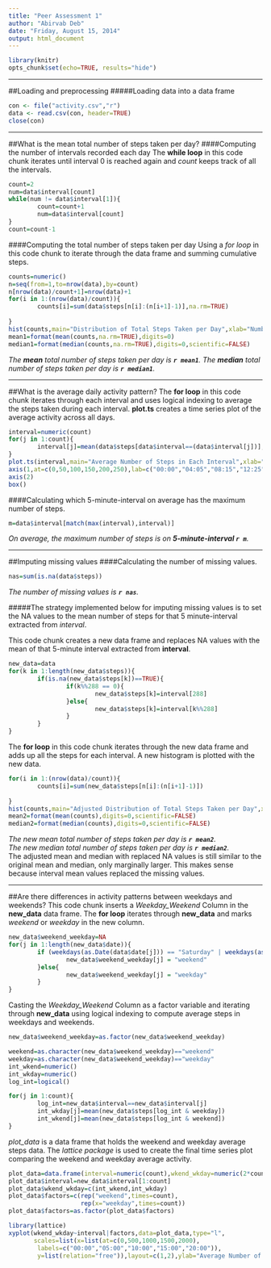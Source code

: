 ```yaml
---
title: "Peer Assessment 1"
author: "Abirvab Deb"
date: "Friday, August 15, 2014"
output: html_document
---
```


```r
library(knitr)
opts_chunk$set(echo=TRUE, results="hide")
```
***
##Loading and preprocessing
#####Loading data into a data frame
```r
con <- file("activity.csv","r")
data <- read.csv(con, header=TRUE)
close(con)
```
***
##What is the mean total number of steps taken per day? 
####Computing the number of intervals recorded each day
The **while loop** in this code chunk iterates until interval 0 is reached again and *count* keeps track of all the intervals.
```r
count=2
num=data$interval[count]
while(num != data$interval[1]){
        count=count+1
        num=data$interval[count]
}
count=count-1
```


####Computing the total number of steps taken per day
Using a *for loop* in this code chunk to iterate through the data frame and summing cumulative steps.
```r
counts=numeric()
n=seq(from=1,to=nrow(data),by=count)
n[nrow(data)/count+1]=nrow(data)+1
for(i in 1:(nrow(data)/count)){
        counts[i]=sum(data$steps[n[i]:(n[i+1]-1)],na.rm=TRUE)
        
}
hist(counts,main="Distribution of Total Steps Taken per Day",xlab="Number of Steps in a Day",ylab="Count",breaks=seq(from=0,to=25000,by=2500))
mean1=format(mean(counts,na.rm=TRUE),digits=0)
median1=format(median(counts,na.rm=TRUE),digits=0,scientific=FALSE)
```

*The **mean** total number of steps taken per day is **`r mean1`**. The **median** total number of steps taken per day is **`r median1`**.*

***

##What is the average daily activity pattern?
The **for loop** in this code chunk iterates through each interval and uses logical indexing to average the steps taken during each interval.  **plot.ts** creates a time series plot of the average activity across all days.
```r
interval=numeric(count)
for(j in 1:count){
        interval[j]=mean(data$steps[data$interval==(data$interval[j])],na.rm=TRUE)
}
plot.ts(interval,main="Average Number of Steps in Each Interval",xlab="Interval",ylab="Avg. Steps Taken",axes=FALSE)
axis(1,at=c(0,50,100,150,200,250),lab=c("00:00","04:05","08:15","12:25","16:35","20:45"))
axis(2)
box()
```

####Calculating which 5-minute-interval on average has the maximum number of steps.
```r
m=data$interval[match(max(interval),interval)]
```
*On average, the maximum number of steps is on **5-minute-interval `r m`**.*

***

##Imputing missing values
####Calculating the number of missing values.
```r
nas=sum(is.na(data$steps))
```
*The number of missing values is **`r nas`**.*

#####The strategy implemented below for imputing missing values is to set the NA values to the mean number of steps for that 5 minute-interval extracted from *interval*.

This code chunk creates a new data frame and replaces NA values with the mean of that 5-minute interval extracted from **interval**.
```r
new_data=data
for(k in 1:length(new_data$steps)){
        if(is.na(new_data$steps[k])==TRUE){
                if(k%%288 == 0){
                        new_data$steps[k]=interval[288]
                }else{
                        new_data$steps[k]=interval[k%%288]
                }
        }
}
```

The **for loop** in this code chunk iterates through the new data frame and adds up all the steps for each interval. A new histogram is plotted with the new data.
```r
for(i in 1:(nrow(data)/count)){
        counts[i]=sum(new_data$steps[n[i]:(n[i+1]-1)])
        
}
hist(counts,main="Adjusted Distribution of Total Steps Taken per Day",xlab="Number of Steps in a Day",ylab="Count",breaks=seq(from=0,to=25000,by=2500))
mean2=format(mean(counts),digits=0,scientific=FALSE)
median2=format(median(counts),digits=0,scientific=FALSE)
```
*The new mean total number of steps taken per day is **`r mean2`**.*  
*The new median total number of steps taken per day is **`r median2`**.*  
The adjusted mean and median with replaced NA values is still similar to the original mean and median, only marginally larger. This makes sense because interval mean values replaced the missing values.

***

##Are there differences in activity patterns between weekdays and weekends?
This code chunk inserts a *Weekday_Weekend* Column in the **new_data** data frame. The **for loop** iterates through **new_data** and marks *weekend* or *weekday* in the new column.
```r
new_data$weekend_weekday=NA
for(j in 1:length(new_data$date)){
        if (weekdays(as.Date(data$date[j])) == "Saturday" | weekdays(as.Date(data$date[j])) == "Sunday"){
                new_data$weekend_weekday[j] = "weekend"
        }else{
                new_data$weekend_weekday[j] = "weekday"
        }
}
```

Casting the *Weekday_Weekend* Column as a factor variable and iterating through **new_data** using logical indexing to compute average steps in weekdays and weekends.
```r
new_data$weekend_weekday=as.factor(new_data$weekend_weekday)

weekend=as.character(new_data$weekend_weekday)=="weekend"
weekday=as.character(new_data$weekend_weekday)=="weekday"
int_wkend=numeric()
int_wkday=numeric()
log_int=logical()

for(j in 1:count){
        log_int=new_data$interval==new_data$interval[j]
        int_wkday[j]=mean(new_data$steps[log_int & weekday])
        int_wkend[j]=mean(new_data$steps[log_int & weekend])
}
```

*plot_data* is a  data frame that holds the weekend and weekday average steps data. The *lattice package* is used to create the final time series plot comparing the weekend and weekday average activity.
```r
plot_data=data.frame(interval=numeric(count),wkend_wkday=numeric(2*count),factors=factor(2*count))
plot_data$interval=new_data$interval[1:count]
plot_data$wkend_wkday=c(int_wkend,int_wkday)
plot_data$factors=c(rep("weekend",times=count),
                    rep(x="weekday",times=count))
plot_data$factors=as.factor(plot_data$factors)

library(lattice)
xyplot(wkend_wkday~interval|factors,data=plot_data,type="l",
       scales=list(x=list(at=c(0,500,1000,1500,2000),
        labels=c("00:00","05:00","10:00","15:00","20:00")),
        y=list(relation="free")),layout=c(1,2),ylab="Average Number of Steps")
```
